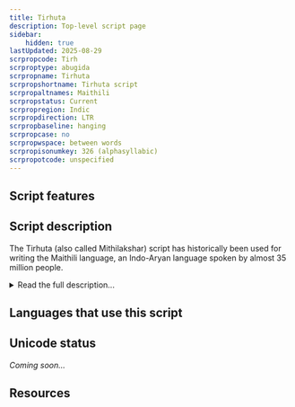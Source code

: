 ```yaml
---
title: Tirhuta
description: Top-level script page
sidebar:
    hidden: true
lastUpdated: 2025-08-29
scrpropcode: Tirh
scrproptype: abugida
scrpropname: Tirhuta
scrpropshortname: Tirhuta script
scrpropaltnames: Maithili
scrpropstatus: Current
scrpropregion: Indic
scrpropdirection: LTR
scrpropbaseline: hanging
scrpropcase: no
scrpropwspace: between words
scrpropisonumkey: 326 (alphasyllabic)
scrpropotcode: unspecified
---
```



## Script features

<ScriptInfo />

## Script description

The Tirhuta (also called Mithilakshar) script has historically been used for writing the Maithili language, an Indo-Aryan language spoken by almost 35 million people.

<details>
<summary>Read the full description...</summary>Maithili is spoken predominantly in the state of Bihar in India and in the Narayani and Janakpur zones of Nepal. Nowadays, the Maithili language is written almost exclusively in the Devanagari script, although Tirhuta is still sometimes used by religious pundits for writing ceremonial letters and documents, and efforts are underway to broaden the scope of its usage. These efforts were aided in 2003 when the Government of India included Maithili in the Eighth Schedule of the India Constitution as a scheduled language, thus ensuring official support for its development, and in 2011 when the script was accepted into ISO 15924.

The Tirhuta script is an abugida written from left to right. There are eighty-two characters in the script, comprising thirty-three consonant letters, fourteen independent vowel letters, fifteen dependent vowel diacritics, five non-alphabetic signs, three punctuation symbols, two sacred signs and ten digits (0-9). Many letters and conjuncts also have variant forms. The letters hang from a baseline, with diacritics written above the baseline, or below or beside the letter. It is similar to the Bengali script, but forms a number of conjuncts differently. Also, there are some visually identical signs which represent different sounds in the two scripts, which impedes mutual legibility of the two scripts.
</details>

## Languages that use this script

<WsList script='Tirh' wsMax='5' />

## Unicode status

_Coming soon..._

## Resources

<ScriptResources detailSummary='seemore' />


